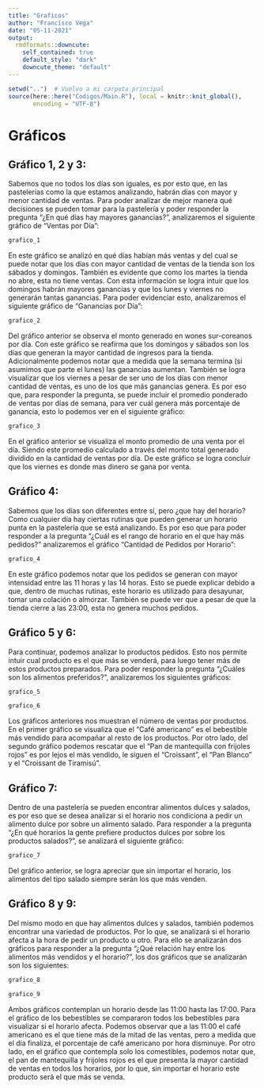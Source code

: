 ```yaml
---
title: "Graficos"
author: "Francisco Vega"
date: "05-11-2021"
output:
  rmdformats::downcute:
    self_contained: true
    default_style: "dark"
    downcute_theme: "default"
---
```


```r
setwd("..")  # Vuelvo a mi carpeta principal
source(here::here("Codigos/Main.R"), local = knitr::knit_global(),
       encoding = "UTF-8")
```
# Gráficos

## Gráfico 1, 2 y 3:

Sabemos que no todos los días son iguales, es por esto que, en las pastelerías como la que estamos analizando, habrán días con mayor y menor cantidad de ventas. Para poder analizar de mejor manera qué decisiones se pueden tomar para la pastelería y poder responder la pregunta "¿En qué días hay mayores ganancias?", analizaremos el siguiente gráfico de "Ventas por Día":

```r
grafico_1
```

En este gráfico se analizó en qué días habían más ventas y del cual se puede notar que los días con mayor cantidad de ventas de la tienda son los sábados y domingos. También es evidente que como los martes la tienda no abre, esta no tiene ventas. Con esta información se logra intuir que los domingos habrán mayores ganancias y que los lunes y viernes no generarán tantas ganancias. Para poder evidenciar esto, analizaremos el siguiente gráfico de "Ganancias por Día":

```r
grafico_2
```

Del gráfico anterior se observa el monto generado en wones sur-coreanos por día. Con este gráfico se reafirma que los domingos y sábados son los días que generan la mayor cantidad de ingresos para la tienda. Adicionalmente podemos notar que a medida que la semana termina (si asumimos que parte el lunes) las ganancias aumentan. También se logra visualizar que los viernes a pesar de ser uno de los días con menor cantidad de ventas, es uno de los que más ganancias genera. Es por eso que, para responder la pregunta, se puede incluir el promedio ponderado de ventas por días de semana, para ver cuál genera más porcentaje de ganancia, esto lo podemos ver en el siguiente gráfico:

```r
grafico_3
```

En el gráfico anterior se visualiza el monto promedio de una venta por el día. Siendo este promedio calculado a través del monto total generado dividido en la cantidad de ventas por día. De este gráfico se logra concluir que los viernes es donde mas dinero se gana por venta.

## Gráfico 4:

Sabemos que los días son diferentes entre sí, pero ¿que hay del horario? Como cualquier día hay ciertas rutinas que pueden generar un horario punta en la pastelería que se está analizando. Es por eso que para poder responder a la pregunta "¿Cuál es el rango de horario en el que hay más pedidos?" analizaremos el gráfico "Cantidad de Pedidos por Horario":

```r
grafico_4
```

En este gráfico podemos notar que los pedidos se generan con mayor intensidad entre las 11 horas y las 14 horas. Esto se puede explicar debido a que, dentro de muchas rutinas, este horario es utilizado para desayunar, tomar una colación o almorzar. También se puede ver que a pesar de que la tienda cierre a las 23:00, esta no genera muchos pedidos.

## Gráfico 5 y 6:

Para continuar, podemos analizar lo productos pedidos. Esto nos permite intuir cual producto es el que más se venderá, para luego tener más de estos productos preparados. Para poder responder la pregunta "¿Cuáles son los alimentos preferidos?", analizaremos los siguientes gráficos:

```r
grafico_5
```
```r
grafico_6
```

Los gráficos anteriores nos muestran el número de ventas por productos. En el primer gráfico se visualiza que el "Café americano" es el bebestible más vendido para acompañar al resto de los productos. Por otro lado, del segundo gráfico podemos rescatar que el "Pan de mantequilla con frijoles rojos" es por lejos el más vendido, le siguen el "Croissant", el "Pan Blanco" y el "Croissant de Tiramisú". 

## Gráfico 7:

Dentro de una pastelería se pueden encontrar alimentos dulces y salados, es por eso que se desea analizar si el horario nos condiciona a pedir un alimento dulce por sobre un alimento salado. Para responder a la pregunta "¿En qué horarios la gente prefiere productos dulces por sobre los productos salados?", se analizará el siguiente gráfico:

```r
grafico_7
```

Del gráfico anterior, se logra apreciar que sin importar el horario, los alimentos del tipo salado siempre serán los que más venden. 

## Gráfico 8 y 9:

Del mismo modo en que hay alimentos dulces y salados, también podemos encontrar una variedad de productos. Por lo que, se analizará si el horario afecta a la hora de pedir un producto u otro. Para ello se analizarán dos gráficos para responder a la pregunta "¿Qué relación hay entre los alimentos más vendidos y el horario?", los dos gráficos que se analizarán son los siguientes:

```r
grafico_8
```
```r
grafico_9
```

Ambos gráficos contemplan un horario desde las 11:00 hasta las 17:00. Para el gráfico de los bebestibles se compararon todos los bebestibles para visualizar si el horario afecta. Podemos observar que a las 11:00 el café americano es el que tiene más de la mitad de las ventas, pero a medida que el día finaliza, el porcentaje de café americano por hora disminuye. Por otro lado, en el gráfico que contempla solo los comestibles, podemos notar que, el pan de mantequilla y frijoles rojos es el que presenta la mayor cantidad de ventas en todos los horarios, por lo que, sin importar el horario este producto será el que más se venda.
